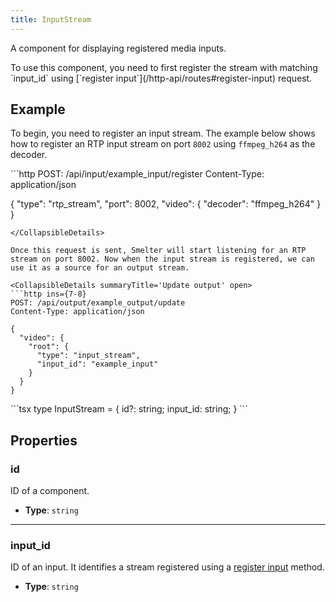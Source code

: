 ```yaml
---
title: InputStream
---
```


A component for displaying registered media inputs.

<Aside> To use this component, you need to first register the stream with matching `input_id` using [`register input`](/http-api/routes#register-input) request. </Aside>

## Example

To begin, you need to register an input stream. The example below shows how to register an RTP input stream on port `8002` using `ffmpeg_h264` as the decoder.

<CollapsibleDetails summaryTitle='Register RTP input' open>
```http
POST: /api/input/example_input/register
Content-Type: application/json

{
  "type": "rtp_stream",
  "port": 8002,
  "video": {
    "decoder": "ffmpeg_h264"
  }
}
```
</CollapsibleDetails>

Once this request is sent, Smelter will start listening for an RTP stream on port 8002. Now when the input stream is registered, we can use it as a source for an output stream.

<CollapsibleDetails summaryTitle='Update output' open>
```http ins={7-8}
POST: /api/output/example_output/update
Content-Type: application/json

{
  "video": {
    "root": {
      "type": "input_stream",
      "input_id": "example_input"
    }
  }
}
```
</CollapsibleDetails>


<CollapsibleDetails summaryTitle='Type definitions'>
```tsx
type InputStream = {
  id?: string;
  input_id: string;
}
```
</CollapsibleDetails>

## Properties

### id
ID of a component.

- **Type**: `string`

---

### input_id
ID of an input. It identifies a stream registered using a [register input](/http-api/routes#register-input) method.

- **Type**: `string`
